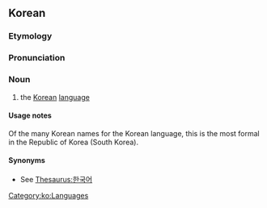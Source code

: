==Korean==

===Etymology===
{{ko-etym-Sino|韓國|Korea|語|language}}

===Pronunciation===
{{ko}}

===Noun===
{{ko-noun|hanja=韓國語}}

# {{senseid|ko|Q9176}} the [[Korean]] [[language]]

====Usage notes====
Of the many Korean names for the Korean language, this is the most formal in the Republic of Korea (South Korea). {{ko-l|한국말}}

====Synonyms====
* See [[Thesaurus:한국어]]

[[Category:ko:Languages]]
